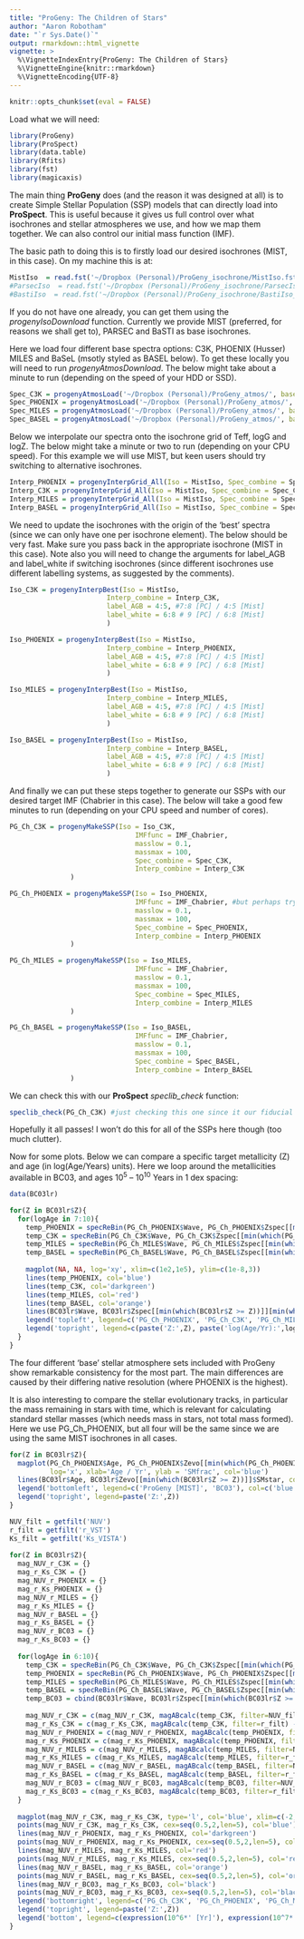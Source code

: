 ```yaml
---
title: "ProGeny: The Children of Stars"
author: "Aaron Robotham"
date: "`r Sys.Date()`"
output: rmarkdown::html_vignette
vignette: >
  %\VignetteIndexEntry{ProGeny: The Children of Stars}
  %\VignetteEngine{knitr::rmarkdown}
  %\VignetteEncoding{UTF-8}
---
```


```r
knitr::opts_chunk$set(eval = FALSE)
```

Load what we will need:

```r
library(ProGeny)
library(ProSpect)
library(data.table)
library(Rfits)
library(fst)
library(magicaxis)
```

The main thing **ProGeny** does (and the reason it was designed at all) is to create Simple Stellar Population (SSP) models that can directly load into **ProSpect**. This is useful because it gives us full control over what isochrones and stellar atmospheres we use, and how we map them together. We can also control our initial mass function (IMF).

The basic path to doing this is to firstly load our desired isochrones (MIST, in this case). On my machine this is at:

```r
MistIso  = read.fst('~/Dropbox (Personal)/ProGeny_isochrone/MistIso.fst', as.data.table=TRUE)
#ParsecIso  = read.fst('~/Dropbox (Personal)/ProGeny_isochrone/ParsecIso.fst')
#BastiIso  = read.fst('~/Dropbox (Personal)/ProGeny_isochrone/BastiIso_New.fst')
```

If you do not have one already, you can get them using the *progenyIsoDownload* function. Currently we provide MIST (preferred, for reasons we shall get to), PARSEC and BaSTI as base isochrones.

Here we load four different base spectra options: C3K, PHOENIX (Husser) MILES and BaSeL (msotly styled as BASEL below). To get these locally you will need to run *progenyAtmosDownload*. The below might take about a minute to run (depending on the speed of your HDD or SSD).

```r
Spec_C3K = progenyAtmosLoad('~/Dropbox (Personal)/ProGeny_atmos/', base='combine_C3K_conroy')
Spec_PHOENIX = progenyAtmosLoad('~/Dropbox (Personal)/ProGeny_atmos/', base='combine_PHOENIX_husser')
Spec_MILES = progenyAtmosLoad('~/Dropbox (Personal)/ProGeny_atmos/', base='combine_MILES_vazdekis')
Spec_BASEL = progenyAtmosLoad('~/Dropbox (Personal)/ProGeny_atmos/', base='combine_BASEL_wlbc')
```

Below we interpolate our spectra onto the isochrone grid of Teff, logG and logZ. The below might take a minute or two to run (depending on your CPU speed). For this example we will use MIST, but keen users should try switching to alternative isochrones.

```r
Interp_PHOENIX = progenyInterpGrid_All(Iso = MistIso, Spec_combine = Spec_PHOENIX)
Interp_C3K = progenyInterpGrid_All(Iso = MistIso, Spec_combine = Spec_C3K)
Interp_MILES = progenyInterpGrid_All(Iso = MistIso, Spec_combine = Spec_MILES)
Interp_BASEL = progenyInterpGrid_All(Iso = MistIso, Spec_combine = Spec_BASEL)
```

We need to update the isochrones with the origin of the 'best' spectra (since we can only have one per isochrone element). The below should be very fast. Make sure you pass back in the appropriate isochrone (MIST in this case). Note also you will need to change the arguments for label_AGB and label_white if switching isochrones (since different isochrones use different labelling systems, as suggested by the comments).

```r
Iso_C3K = progenyInterpBest(Iso = MistIso,
                        Interp_combine = Interp_C3K,
                        label_AGB = 4:5, #7:8 [PC] / 4:5 [Mist]
                        label_white = 6:8 # 9 [PC] / 6:8 [Mist]
                        )

Iso_PHOENIX = progenyInterpBest(Iso = MistIso,
                        Interp_combine = Interp_PHOENIX,
                        label_AGB = 4:5, #7:8 [PC] / 4:5 [Mist]
                        label_white = 6:8 # 9 [PC] / 6:8 [Mist]
                        )

Iso_MILES = progenyInterpBest(Iso = MistIso,
                        Interp_combine = Interp_MILES,
                        label_AGB = 4:5, #7:8 [PC] / 4:5 [Mist]
                        label_white = 6:8 # 9 [PC] / 6:8 [Mist]
                        )

Iso_BASEL = progenyInterpBest(Iso = MistIso,
                        Interp_combine = Interp_BASEL,
                        label_AGB = 4:5, #7:8 [PC] / 4:5 [Mist]
                        label_white = 6:8 # 9 [PC] / 6:8 [Mist]
                        )
```

And finally we can put these steps together to generate our SSPs with our desired target IMF (Chabrier in this case). The below will take a good few minutes to run (depending on your CPU speed and number of cores).

```r
PG_Ch_C3K = progenyMakeSSP(Iso = Iso_C3K,
                               IMFfunc = IMF_Chabrier,
                               masslow = 0.1,
                               massmax = 100,
                               Spec_combine = Spec_C3K,
                               Interp_combine = Interp_C3K
               )

PG_Ch_PHOENIX = progenyMakeSSP(Iso = Iso_PHOENIX,
                               IMFfunc = IMF_Chabrier, #but perhaps try IMF_Kroupa or IMF_kroupa
                               masslow = 0.1,
                               massmax = 100,
                               Spec_combine = Spec_PHOENIX,
                               Interp_combine = Interp_PHOENIX
               )

PG_Ch_MILES = progenyMakeSSP(Iso = Iso_MILES,
                               IMFfunc = IMF_Chabrier,
                               masslow = 0.1,
                               massmax = 100,
                               Spec_combine = Spec_MILES,
                               Interp_combine = Interp_MILES
               )

PG_Ch_BASEL = progenyMakeSSP(Iso = Iso_BASEL,
                               IMFfunc = IMF_Chabrier,
                               masslow = 0.1,
                               massmax = 100,
                               Spec_combine = Spec_BASEL,
                               Interp_combine = Interp_BASEL
               )
```

We can check this with our **ProSpect** *speclib_check* function:

```r
speclib_check(PG_Ch_C3K) #just checking this one since it our fiducial SSP
```

Hopefully it all passes! I won't do this for all of the SSPs here though (too much clutter).

Now for some plots. Below we can compare a specific target metallicity (Z) and age (in log(Age/Years) units). Here we loop around the metallicities available in BC03, and ages 10^5^ -- 10^10^ Years in 1 dex spacing:

```r
data(BC03lr)

for(Z in BC03lr$Z){
  for(logAge in 7:10){
    temp_PHOENIX = specReBin(PG_Ch_PHOENIX$Wave, PG_Ch_PHOENIX$Zspec[[min(which(PG_Ch_PHOENIX$Z >= Z))]][min(which(PG_Ch_PHOENIX$Age >= 10^logAge)),], BC03lr$Wave)
    temp_C3K = specReBin(PG_Ch_C3K$Wave, PG_Ch_C3K$Zspec[[min(which(PG_Ch_C3K$Z >= Z))]][min(which(PG_Ch_C3K$Age >= 10^logAge)),], BC03lr$Wave)
    temp_MILES = specReBin(PG_Ch_MILES$Wave, PG_Ch_MILES$Zspec[[min(which(PG_Ch_MILES$Z >= Z))]][min(which(PG_Ch_MILES$Age >= 10^logAge)),], BC03lr$Wave)
    temp_BASEL = specReBin(PG_Ch_BASEL$Wave, PG_Ch_BASEL$Zspec[[min(which(PG_Ch_BASEL$Z >= Z))]][min(which(PG_Ch_BASEL$Age >= 10^logAge)),], BC03lr$Wave)
    
    magplot(NA, NA, log='xy', xlim=c(1e2,1e5), ylim=c(1e-8,3))
    lines(temp_PHOENIX, col='blue')
    lines(temp_C3K, col='darkgreen')
    lines(temp_MILES, col='red')
    lines(temp_BASEL, col='orange')
    lines(BC03lr$Wave, BC03lr$Zspec[[min(which(BC03lr$Z >= Z))]][min(which(BC03lr$Age >= 10^logAge)),], col='black')
    legend('topleft', legend=c('PG_Ch_PHOENIX', 'PG_Ch_C3K', 'PG_Ch_MILES', 'PG_Ch_BASEL', 'BC03'), col=c('blue', 'darkgreen', 'red', 'orange', 'black'), lty=1)
    legend('topright', legend=c(paste('Z:',Z), paste('log(Age/Yr):',logAge)))
  }
}
```

The four different 'base' stellar atmosphere sets included with ProGeny show remarkable consistency for the most part. The main differences are caused by their differing native resolution (where PHOENIX is the highest).

It is also interesting to compare the stellar evolutionary tracks, in particular the mass remaining in stars with time, which is relevant for calculating standard stellar masses (which needs mass in stars, not total mass formed). Here we use PG_Ch_PHOENIX, but all four will be the same since we are using the same MIST isochrones in all cases.

```r
for(Z in BC03lr$Z){
  magplot(PG_Ch_PHOENIX$Age, PG_Ch_PHOENIX$Zevo[[min(which(PG_Ch_PHOENIX$Z >= Z))]]$SMstar, type='l', ylim=c(0,1),
          log='x', xlab='Age / Yr', ylab = 'SMfrac', col='blue')
  lines(BC03lr$Age, BC03lr$Zevo[[min(which(BC03lr$Z >= Z))]]$SMstar, col='black')
  legend('bottomleft', legend=c('ProGeny [MIST]', 'BC03'), col=c('blue', 'black'), lty=1)
  legend('topright', legend=paste('Z:',Z))
}
```

```r
NUV_filt = getfilt('NUV')
r_filt = getfilt('r_VST')
Ks_filt = getfilt('Ks_VISTA')
    
for(Z in BC03lr$Z){
  mag_NUV_r_C3K = {}
  mag_r_Ks_C3K = {}
  mag_NUV_r_PHOENIX = {}
  mag_r_Ks_PHOENIX = {}
  mag_NUV_r_MILES = {}
  mag_r_Ks_MILES = {}
  mag_NUV_r_BASEL = {}
  mag_r_Ks_BASEL = {}
  mag_NUV_r_BC03 = {}
  mag_r_Ks_BC03 = {}
  
  for(logAge in 6:10){
    temp_C3K = specReBin(PG_Ch_C3K$Wave, PG_Ch_C3K$Zspec[[min(which(PG_Ch_C3K$Z >= Z))]][min(which(PG_Ch_C3K$Age >= 10^logAge)),], BC03lr$Wave)
    temp_PHOENIX = specReBin(PG_Ch_PHOENIX$Wave, PG_Ch_PHOENIX$Zspec[[min(which(PG_Ch_PHOENIX$Z >= Z))]][min(which(PG_Ch_PHOENIX$Age >= 10^logAge)),], BC03lr$Wave)
    temp_MILES = specReBin(PG_Ch_MILES$Wave, PG_Ch_MILES$Zspec[[min(which(PG_Ch_MILES$Z >= Z))]][min(which(PG_Ch_MILES$Age >= 10^logAge)),], BC03lr$Wave)
    temp_BASEL = specReBin(PG_Ch_BASEL$Wave, PG_Ch_BASEL$Zspec[[min(which(PG_Ch_BASEL$Z >= Z))]][min(which(PG_Ch_BASEL$Age >= 10^logAge)),], BC03lr$Wave)
    temp_BC03 = cbind(BC03lr$Wave, BC03lr$Zspec[[min(which(BC03lr$Z >= Z))]][min(which(BC03lr$Age >= 10^logAge)),])
    
    mag_NUV_r_C3K = c(mag_NUV_r_C3K, magABcalc(temp_C3K, filter=NUV_filt) - magABcalc(temp_C3K, filter=r_filt))
    mag_r_Ks_C3K = c(mag_r_Ks_C3K, magABcalc(temp_C3K, filter=r_filt) - magABcalc(temp_C3K, filter=Ks_filt))
    mag_NUV_r_PHOENIX = c(mag_NUV_r_PHOENIX, magABcalc(temp_PHOENIX, filter=NUV_filt) - magABcalc(temp_PHOENIX, filter=r_filt))
    mag_r_Ks_PHOENIX = c(mag_r_Ks_PHOENIX, magABcalc(temp_PHOENIX, filter=r_filt) - magABcalc(temp_PHOENIX, filter=Ks_filt))
    mag_NUV_r_MILES = c(mag_NUV_r_MILES, magABcalc(temp_MILES, filter=NUV_filt) - magABcalc(temp_MILES, filter=r_filt))
    mag_r_Ks_MILES = c(mag_r_Ks_MILES, magABcalc(temp_MILES, filter=r_filt) - magABcalc(temp_MILES, filter=Ks_filt))
    mag_NUV_r_BASEL = c(mag_NUV_r_BASEL, magABcalc(temp_BASEL, filter=NUV_filt) - magABcalc(temp_BASEL, filter=r_filt))
    mag_r_Ks_BASEL = c(mag_r_Ks_BASEL, magABcalc(temp_BASEL, filter=r_filt) - magABcalc(temp_BASEL, filter=Ks_filt))
    mag_NUV_r_BC03 = c(mag_NUV_r_BC03, magABcalc(temp_BC03, filter=NUV_filt) - magABcalc(temp_BC03, filter=r_filt))
    mag_r_Ks_BC03 = c(mag_r_Ks_BC03, magABcalc(temp_BC03, filter=r_filt) - magABcalc(temp_BC03, filter=Ks_filt))
  }
  
  magplot(mag_NUV_r_C3K, mag_r_Ks_C3K, type='l', col='blue', xlim=c(-2,8), ylim=c(-2.5,2), xlab='NUV - r', ylab='r - Ks')
  points(mag_NUV_r_C3K, mag_r_Ks_C3K, cex=seq(0.5,2,len=5), col='blue')
  lines(mag_NUV_r_PHOENIX, mag_r_Ks_PHOENIX, col='darkgreen')
  points(mag_NUV_r_PHOENIX, mag_r_Ks_PHOENIX, cex=seq(0.5,2,len=5), col='darkgreen')
  lines(mag_NUV_r_MILES, mag_r_Ks_MILES, col='red')
  points(mag_NUV_r_MILES, mag_r_Ks_MILES, cex=seq(0.5,2,len=5), col='red')
  lines(mag_NUV_r_BASEL, mag_r_Ks_BASEL, col='orange')
  points(mag_NUV_r_BASEL, mag_r_Ks_BASEL, cex=seq(0.5,2,len=5), col='orange')
  lines(mag_NUV_r_BC03, mag_r_Ks_BC03, col='black')
  points(mag_NUV_r_BC03, mag_r_Ks_BC03, cex=seq(0.5,2,len=5), col='black')
  legend('bottomright', legend=c('PG_Ch_C3K', 'PG_Ch_PHOENIX', 'PG_Ch_MILES', 'PG_Ch_BASEL', 'BC03'), col=c('blue', 'darkgreen', 'red', 'orange', 'black'), lty=1)
  legend('topright', legend=paste('Z:',Z))
  legend('bottom', legend=c(expression(10^6*' [Yr]'), expression(10^7*' [Yr]'), expression(10^8*' [Yr]'), expression(10^9*' [Yr]'), expression(10^10*' [Yr]')), pt.cex=seq(0.5,2,len=5), pch=1)
}
```
